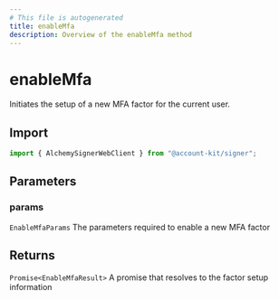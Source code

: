 ```yaml
---
# This file is autogenerated
title: enableMfa
description: Overview of the enableMfa method
---
```


# enableMfa

Initiates the setup of a new MFA factor for the current user.

## Import

```ts
import { AlchemySignerWebClient } from "@account-kit/signer";
```

## Parameters

### params

`EnableMfaParams`
The parameters required to enable a new MFA factor

## Returns

`Promise<EnableMfaResult>`
A promise that resolves to the factor setup information
